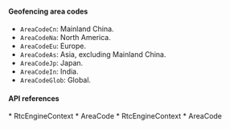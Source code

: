<PlatformWrapper platform="react-native">

#### Geofencing area codes

- `AreaCodeCn`: Mainland China.
- `AreaCodeNa`: North America.
- `AreaCodeEu`: Europe.
- `AreaCodeAs`: Asia, excluding Mainland China.
- `AreaCodeJp`: Japan.
- `AreaCodeIn`: India.
- `AreaCodeGlob`: Global. 

#### API references

<ProductWrapper notAllowed="voice-calling">
* <Link to = "{{global.API_REF_RN_ROOT}}/rtc_api_data_type.html#class_rtcengineconfig">RtcEngineContext</Link>
* <Link to = "{{global.API_REF_RN_ROOT}}/rtc_api_data_type.html#enum_areacode">AreaCode</Link>
</ProductWrapper>
<ProductWrapper product="voice-calling">
* <Link to = "{{global.API_REF_RN_ROOT_VOICE}}/rtc_api_data_type.html#class_rtcengineconfig_ng">RtcEngineContext</Link>
* <Link to = "{{global.API_REF_RN_ROOT_VOICE}}/rtc_api_data_type.html#enum_areacode">AreaCode</Link>
</ProductWrapper>

</PlatformWrapper>